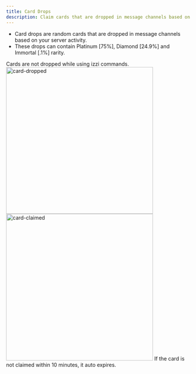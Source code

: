 ```yaml
---
title: Card Drops
description: Claim cards that are dropped in message channels based on server activity.
---
```

- Card drops are random cards that are dropped in message channels based on your server activity.
- These drops can contain Platinum [75%], Diamond [24.9%] and Immortal [.1%] rarity.

<Note>Cards are not dropped while using izzi commands.</Note>
<img src="../images/card-dropped.jpg" alt="card-dropped" width="400" />
<img src="../images/card-claimed.jpg" alt="card-claimed" width="400" />
<Note>If the card is not claimed within 10 minutes, it auto expires.</Note>

<CardGroup cols="3">
<Card href="elements-and-rarity" title="Rarity" icon="thumbtack" horizontal  />
<Card href="inventory" title="Inventory" icon="thumbtack" horizontal  />
</CardGroup>